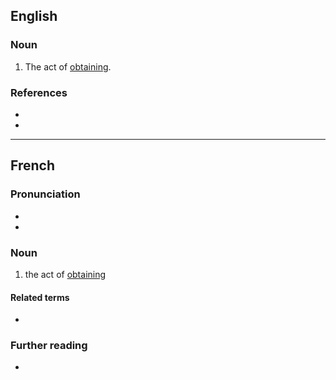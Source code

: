 ==English==

===Noun===
{{en-noun|-|s}}

# {{lb|en|rare|science|legal}} The act of [[obtain]]ing.
#: {{syn|en|acquiral|acquiring|acquisition|getting|obtainment|obtainal|obtainance}}

===References===
* {{R:Bailey Dictionary|url=https://books.google.com/books?id=DtbzjHUHvAwC&pg=PP597|column=2}}
* {{R:WordNet 2006}}

----

==French==

===Pronunciation===
* {{fr-IPA}}
* {{audio|fr|LL-Q150 (fra)-WikiLucas00-obtention.wav|Audio}}

===Noun===
{{fr-noun|f}}

# the act of [[obtain]]ing

====Related terms====
* {{l|fr|obtenir}}

===Further reading===
* {{R:TLFi}}